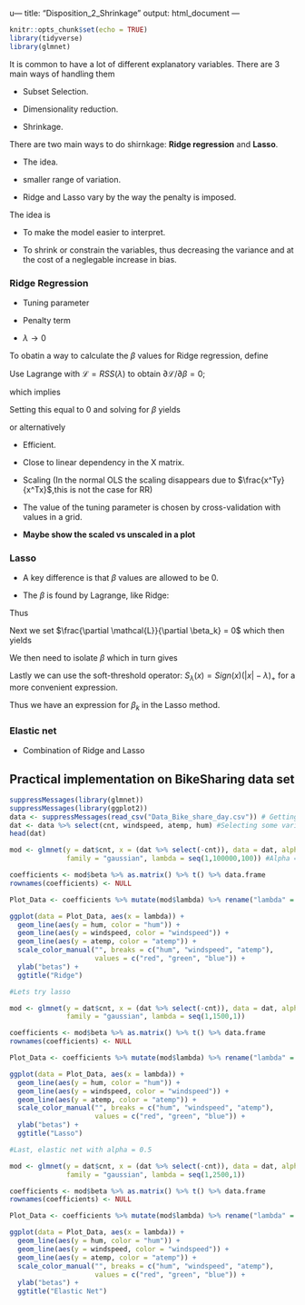 u---
title: "Disposition_2_Shrinkage"
output: html_document
---

```r
knitr::opts_chunk$set(echo = TRUE)
library(tidyverse)
library(glmnet)

```

It is common to have a lot of different explanatory variables. There are $3$ main ways of handling them

* Subset Selection.

* Dimensionality reduction.

* Shrinkage.

There are two main ways to do shirnkage: **Ridge regression** and **Lasso**.

* The idea.

* smaller range of variation.

* Ridge and Lasso vary by the way the penalty is imposed.

The idea is

* To make the model easier to interpret.

* To shrink or constrain the variables, thus decreasing the variance and at the cost of a neglegable increase in bias.

### Ridge Regression

\begin{align*}

\sum_{i=1}^n(y_i - \beta_0 - \sum_{j=1}^p\beta_jx_{j,i})^2 + \lambda 
\sum_{j=1}^p \beta_j^2 = RSS + \lambda \sum_{j=1}^p \beta_j^2

\end{align*}

* Tuning parameter

* Penalty term

* $\lambda \to 0$ 

To obatin a way to calculate the $\beta$ values for Ridge regression, define

\begin{align*}

RSS(\lambda) = (Y-X\beta)^T(Y-X\beta) + \lambda\beta^T\beta

\end{align*}

Use Lagrange with $\mathcal{L}=RSS(\lambda)$ to obtain $\partial \mathcal{L}
/ \partial \beta=0$;

\begin{align*}

\mathcal{L}&=(Y-X\beta)^T(Y-X\beta) + \lambda\beta^T\beta\\ 
&= Y^TY-Y^TX\beta-\beta^TX^TY+\beta^TX^TX\beta+\lambda \beta^T\beta\\
&= Y^TY-2Y^TX\beta+\beta^TX^TX\beta+\lambda \beta^T\beta,

\end{align*}

which implies

\begin{align*}

\frac{\partial \mathcal{L}}{\partial \beta} = -2Y^TX+2X^TX\beta+2\lambda \beta.

\end{align*}

Setting this equal to $0$ and solving for $\beta$ yields

\begin{align*}

\hat{\beta}^{Ridge} = (X^TX + \lambda I)^{-1}X^TY

\end{align*}

or alternatively

\begin{align}

\hat{\beta}^{Ridge}_k = \frac{(n^{-1}x^T_kx_k)^{-1}(n^{-1}x_k^Tr_k)}{1+\lambda}

\end{align}


* Efficient.

* Close to linear dependency in the X matrix.

* Scaling (In the normal OLS the scaling disappears due to $\frac{x^Ty}{x^Tx}$,this is not the case for RR)

* The value of the tuning parameter is chosen by cross-validation with values in a grid.

* **Maybe show the scaled vs unscaled in a plot**

### Lasso

\begin{align*}

\sum_{i=1}^n(y_i - \beta_0 - \sum_{j=1}^p\beta_jx_{j,i})^2 + \lambda \sum_{j=1}^p |\beta_j| = RSS + \lambda \sum_{j=1}^p |\beta_j|

\end{align*}

* A key difference is that $\beta$ values are allowed to be $0$.

* The $\beta$ is found by Lagrange, like Ridge:

\begin{align*}

\mathcal{L} = \frac{1}{2}RSS + \lambda \sum_{j=1}^p |\beta_j|.

\end{align*}

Thus

\begin{align*}

\frac{\partial \mathcal{L}}{\partial \beta_k} &= \frac{1}{n}\sum_{i=1}^n(y_i - \beta_0 - \sum_{j=1}^p\beta_jx_{j,i})(-x_{k,i})+\lambda \partial |\beta_k|\\
&= \frac{1}{n}\sum_{i=1}^n(y_i - \beta_0 - \sum_{j\neq k}\beta_jx_{j,i}+\beta_k x_{k,j})(-x_{k,i})+\lambda \partial |\beta_k|\\
&= \frac{1}{n}\sum_{i=1}^n -r_{k,i}x_{k,i} + \frac{1}{n}\sum_{i=1}^n \beta_k x_k^2 + \lambda \partial |\beta|\\
&= -\frac{1}{n}r^Tx_k + \frac{1}{n}\beta_k x^T_k x_k + \lambda \partial |\beta_k|

\end{align*}

Next we set $\frac{\partial \mathcal{L}}{\partial \beta_k} = 0$ which then yields

\begin{align*}
0 = \begin{cases}
-\frac{1}{n}r^Tx_k + \frac{1}{n}\beta_k x^T_k x_k - \lambda, \quad \text{if $\beta_k < 0$}\\
\left[-\frac{1}{n}r^Tx_k - \lambda\ ,\  -\frac{1}{n}r^Tx_k + \lambda\right], \quad \text{if $\beta_k = 0$}\\
-\frac{1}{n}r^Tx_k + \frac{1}{n}\beta_k x^T_k x_k + \lambda, \quad \text{if $\beta_k > 0$}
\end{cases}
\end{align*}

We then need to isolate $\beta$ which in turn gives

\begin{align*}

\hat{\beta}_k = \begin{cases}
\left(r_k^Tx_k/n + \lambda\right)\left(x_k^Tx_k/n \right)^{-1}, \quad \text{if } r_k^Tx_k/n<-\lambda \\
 0, \quad\quad\quad\quad\quad\quad\quad\quad\quad\quad \quad \: \ \text{if } 0\in [r_k^Tx_k/n - \lambda\ ,\ r_k^Tx_k/n + \lambda]\\
\left(r_k^Tx_k/n - \lambda\right)\left(x_k^Tx_k/n \right)^{-1}, \quad \text{if } r_k^Tx_k/n>\lambda
\end{cases}

\end{align*}
Lastly we can use the soft-threshold operator: $S_\lambda(x)=Sign(x)(|x|-\lambda)_+$ for
a more convenient expression.

\begin{align}
\hat{\beta}_k^{Lasso} = S_\lambda(r_k^Tx_k/n)\left(x_k^Tx_k/n \right)^{-1},
\end{align}


Thus we have an expression for $\beta_k$ in the Lasso method.

### Elastic net

* Combination of Ridge and Lasso

\begin{align*}

\sum_{i=1}^n\left(y_i-\beta_0-\sum_{j=1}^p\beta_jx_{i,j}\right)^2 + \lambda \sum^p_{j=1}\left(\alpha|\beta_j| + (1-\alpha)\beta_j^2\right)

\end{align*}

\begin{align}
\beta_k^{Elastic} = \frac{S_{\lambda\alpha}(n^{-1}x_k^Tr_k)}{(n^{-1}x^T_kx_k)(1+\lambda(1-\alpha))}

\end{align}


## Practical implementation on BikeSharing data set

```r
suppressMessages(library(glmnet))
suppressMessages(library(ggplot2))
data <- suppressMessages(read_csv("Data_Bike_share_day.csv")) # Getting the data
dat <- data %>% select(cnt, windspeed, atemp, hum) #Selecting some variables to work with
head(dat)

mod <- glmnet(y = dat$cnt, x = (dat %>% select(-cnt)), data = dat, alpha = 0,
              family = "gaussian", lambda = seq(1,100000,100)) #Alpha = 0 is ridge

coefficients <- mod$beta %>% as.matrix() %>% t() %>% data.frame
rownames(coefficients) <- NULL

Plot_Data <- coefficients %>% mutate(mod$lambda) %>% rename("lambda" = "mod$lambda")

ggplot(data = Plot_Data, aes(x = lambda)) +
  geom_line(aes(y = hum, color = "hum")) +
  geom_line(aes(y = windspeed, color = "windspeed")) + 
  geom_line(aes(y = atemp, color = "atemp")) +
  scale_color_manual("", breaks = c("hum", "windspeed", "atemp"), 
                     values = c("red", "green", "blue")) +
  ylab("betas") +
  ggtitle("Ridge")

#Lets try lasso

mod <- glmnet(y = dat$cnt, x = (dat %>% select(-cnt)), data = dat, alpha = 1,
              family = "gaussian", lambda = seq(1,1500,1))

coefficients <- mod$beta %>% as.matrix() %>% t() %>% data.frame
rownames(coefficients) <- NULL

Plot_Data <- coefficients %>% mutate(mod$lambda) %>% rename("lambda" = "mod$lambda")

ggplot(data = Plot_Data, aes(x = lambda)) +
  geom_line(aes(y = hum, color = "hum")) +
  geom_line(aes(y = windspeed, color = "windspeed")) + 
  geom_line(aes(y = atemp, color = "atemp")) +
  scale_color_manual("", breaks = c("hum", "windspeed", "atemp"), 
                     values = c("red", "green", "blue")) +
  ylab("betas") +
  ggtitle("Lasso")

#Last, elastic net with alpha = 0.5

mod <- glmnet(y = dat$cnt, x = (dat %>% select(-cnt)), data = dat, alpha = 0.5,
              family = "gaussian", lambda = seq(1,2500,1))

coefficients <- mod$beta %>% as.matrix() %>% t() %>% data.frame
rownames(coefficients) <- NULL

Plot_Data <- coefficients %>% mutate(mod$lambda) %>% rename("lambda" = "mod$lambda")

ggplot(data = Plot_Data, aes(x = lambda)) +
  geom_line(aes(y = hum, color = "hum")) +
  geom_line(aes(y = windspeed, color = "windspeed")) + 
  geom_line(aes(y = atemp, color = "atemp")) +
  scale_color_manual("", breaks = c("hum", "windspeed", "atemp"), 
                     values = c("red", "green", "blue")) +
  ylab("betas") +
  ggtitle("Elastic Net")

```

